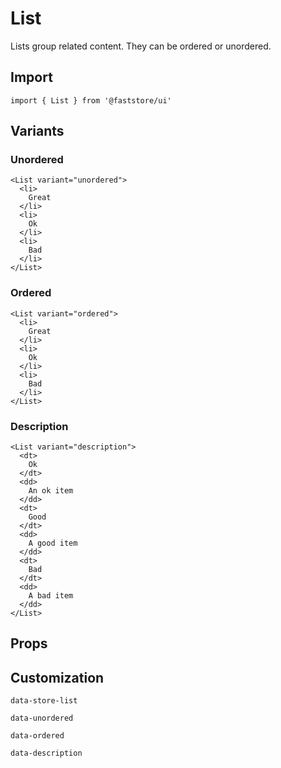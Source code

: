 
# List

Lists group related content. They can be ordered or unordered.

## Import

```tsx
import { List } from '@faststore/ui'
```

## Variants

### Unordered

```tsx live
<List variant="unordered">
  <li>
    Great
  </li>
  <li>
    Ok
  </li>
  <li>
    Bad
  </li>
</List>
```

### Ordered

```tsx live
<List variant="ordered">
  <li>
    Great
  </li>
  <li>
    Ok
  </li>
  <li>
    Bad
  </li>
</List>
```

### Description

```tsx live
<List variant="description">
  <dt>
    Ok
  </dt>
  <dd>
    An ok item
  </dd>
  <dt>
    Good
  </dt>
  <dd>
    A good item
  </dd>
  <dt>
    Bad
  </dt>
  <dd>
    A bad item
  </dd>
</List>
```

## Props

<PropsSection name="List" />

## Customization

`data-store-list`

`data-unordered`

`data-ordered`

`data-description`
